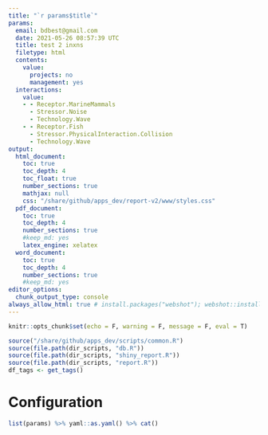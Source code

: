 ```yaml
---
title: "`r params$title`"
params:
  email: bdbest@gmail.com
  date: 2021-05-26 08:57:39 UTC
  title: test 2 inxns
  filetype: html
  contents:
    value:
      projects: no
      management: yes
  interactions:
    value:
    - - Receptor.MarineMammals
      - Stressor.Noise
      - Technology.Wave
    - - Receptor.Fish
      - Stressor.PhysicalInteraction.Collision
      - Technology.Wave
output:
  html_document:
    toc: true
    toc_depth: 4
    toc_float: true
    number_sections: true
    mathjax: null
    css: "/share/github/apps_dev/report-v2/www/styles.css"
  pdf_document:
    toc: true
    toc_depth: 4
    number_sections: true
    #keep_md: yes
    latex_engine: xelatex
  word_document:
    toc: true
    toc_depth: 4
    number_sections: true
    #keep_md: yes
editor_options: 
  chunk_output_type: console
always_allow_html: true # install.packages("webshot"); webshot::install_phantomjs()
---
```


```r
knitr::opts_chunk$set(echo = F, warning = F, message = F, eval = T)
```

```r
source("/share/github/apps_dev/scripts/common.R")
source(file.path(dir_scripts, "db.R"))
source(file.path(dir_scripts, "shiny_report.R"))
source(file.path(dir_scripts, "report.R"))
df_tags <- get_tags()
```

# Configuration

```r
list(params) %>% yaml::as.yaml() %>% cat()
```
